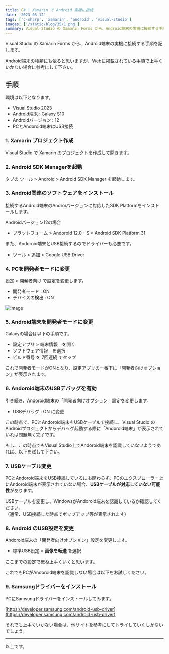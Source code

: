 ---
title: C# | Xamarin で Android 実機に接続
date: '2023-03-12'
tags: ['c-sharp', 'xamarin', 'android', 'visual-studio']
images: ['/static/blog/35/1.png']
summary: Visual Studio の Xamarin Forms から、Android端末の実機に接続する手順
---

Visual Studio の Xamarin Forms から、Android端末の実機に接続する手順を記します。

Android端末の種類にも依ると思いますが、Webに掲載されている手順で上手くいかない場合に参考にして下さい。

## 手順

環境は以下となります。

- Visual Studio 2023
- Android端末 : Galaxy S10
- Androidバージョン : 12
- PCとAndoroid端末はUSB接続

### 1. Xamarin プロジェクト作成

Visual Studio で Xamarin のプロジェクトを作成して開きます。

### 2. Android SDK Managerを起動

タブの ツール > Android > Android SDK Manager を起動します。

### 3. Android関連のソフトウェアをインストール

接続するAndroid端末のAndroiバージョンに対応したSDK Platformをインストールします。

Androidバージョン12の場合
- プラットフォーム > Andoroid 12.0 - S > Android SDK Platform 31

また、Andoroid端末とUSB接続するのでドライバーも必要です。
- ツール > 追加 > Google USB Driver

### 4. PCを開発者モードに変更

設定 > 開発者向け で設定を変更します。
- 開発者モード : ON
- デバイスの検出 : ON

![image](/static/blog/35/1.png)

### 5. Android端末を開発者モードに変更

Galaxyの場合は以下の手順です。

- 設定アプリ > 端末情報　を開く
- ソフトウェア情報　を選択
- ビルド番号 を 7回連続 でタップ

これで開発者モードがONとなり、設定アプリの一番下に「開発者向けオプション」が表示されます。

### 6. Andoroid端末のUSBデバッグを有効

引き続き、Andoroid端末の「開発者向けオプション」設定を変更します。
- USBデバッグ : ON に変更

この時点で、PCとAndoroid端末をUSBケーブルで接続し、Visual Studio の Androidプロジェクトからデバッグ起動する際に「Andoroid端末」が表示されていれば問題無く完了です。

もし、この時点でもVisual Studio上でAndoroid端末を認識していないようであれば、以下を試して下さい。

### 7. USBケーブル変更

PCとAndoroid端末をUSB接続しているにも関わらず、PCのエクスプローラー上にAndoroid端末が表示されていない場合、**USBケーブルが対応していない可能性**があります。

USBケーブルを変更し、WindowsがAndoroid端末を認識しているか確認してください。  
（通常、USB接続した時点でポップアップ等が表示されます）

### 8. Android のUSB設定を変更

Andoroid端末の「開発者向けオプション」設定を変更します。
- 標準USB設定 > **画像を転送** を選択

ここまでの設定で概ね上手くいくと思います。

これでもPCがAndoroid端末を認識しない場合は以下をお試しください。

### 9. Samsungドライバーをインストール
PCにSamsungドライバーをインストールしてみます。

[https://developer.samsung.com/android-usb-driver](https://developer.samsung.com/android-usb-driver)

それでも上手くいかない場合は、他サイトを参考にしてトライしていくしかないでしょう。
___

以上です。



